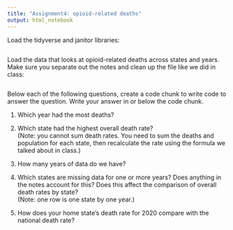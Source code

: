```yaml
---
title: "Assignment4: opioid-related deaths"
output: html_notebook
---
```


Load the tidyverse and janitor libraries:

```r

```

Load the data that looks at opioid-related deaths across states and years. Make sure you separate out the notes and clean up the file like we did in class:

```r

```

Below each of the following questions, create a code chunk to write code to answer the question. Write your answer in or below the code chunk.

1.  Which year had the most deaths?

2.  Which state had the highest overall death rate?\
    (Note: you cannot sum death rates. You need to sum the deaths and population for each state, then recalculate the rate using the formula we talked about in class.)

3.  How many years of data do we have?

4.  Which states are missing data for one or more years? Does anything in the notes account for this? Does this affect the comparison of overall death rates by state?\
    (Note: one row is one state by one year.)

5.  How does your home state's death rate for 2020 compare with the national death rate?
